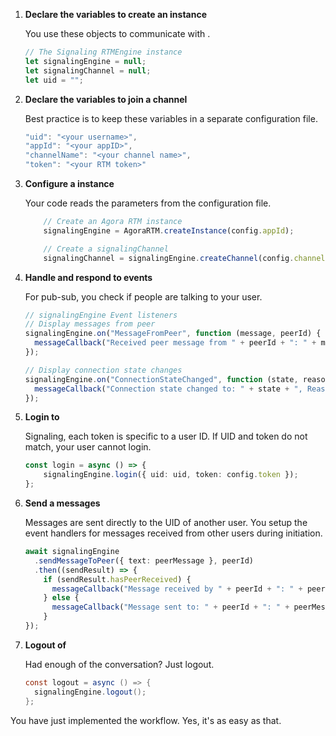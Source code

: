<PlatformWrapper platform="web">


1.  **Declare the variables to create an <Vg k="MESS_ENGINE" /> instance**

    You use these objects to communicate with  <Vg k="MESS" />.

    ``` typescript
    // The Signaling RTMEngine instance
    let signalingEngine = null;
    let signalingChannel = null;
    let uid = "";
    ```

1.  **Declare the variables to join a channel**

    Best practice is to keep these variables in a separate configuration file.

    ``` typescript
    "uid": "<your username>",
    "appId": "<your appID>",
    "channelName": "<your channel name>",
    "token": "<your RTM token>"
    ```


3.  **Configure a <Vg k="MESS_ENGINE" /> instance**

    Your code reads the parameters from the configuration file.

    ``` typescript
        // Create an Agora RTM instance
        signalingEngine = AgoraRTM.createInstance(config.appId);

        // Create a signalingChannel
        signalingChannel = signalingEngine.createChannel(config.channelName);

    ```

4.  **Handle and respond to  <Vg k="MESS" /> events**

    For pub-sub, you check if people are talking to your user.

    ``` typescript
    // signalingEngine Event listeners
    // Display messages from peer
    signalingEngine.on("MessageFromPeer", function (message, peerId) {
      messageCallback("Received peer message from " + peerId + ": " + message.text);
    });

    // Display connection state changes
    signalingEngine.on("ConnectionStateChanged", function (state, reason) {
      messageCallback("Connection state changed to: " + state + ", Reason: " + reason);
    });
    ```

1.  **Login to <Vg k="MESS" />**

      Signaling, each token is specific to a user ID. If UID and token do not match, your user cannot login.

      ``` typescript
      const login = async () => {
          signalingEngine.login({ uid: uid, token: config.token });
      };
      ```


1.  **Send a messages**

    Messages are sent directly to the UID of another user. You setup the event handlers for messages received from
        other users during <Vg k="MESS_ENGINE" /> initiation.

    ``` typescript
    await signalingEngine
      .sendMessageToPeer({ text: peerMessage }, peerId)
      .then((sendResult) => {
        if (sendResult.hasPeerReceived) {
          messageCallback("Message received by " + peerId + ": " + peerMessage);
        } else {
          messageCallback("Message sent to: " + peerId + ": " + peerMessage);
        }
    });
    ```

1.  **Logout of <Vg k="MESS" />**

    Had enough of the conversation? Just logout.

    ``` java
    const logout = async () => {
      signalingEngine.logout();
    };
    ```

You have just implemented the <Vg k="MESS" /> workflow. Yes, it's as easy as that.
</PlatformWrapper>